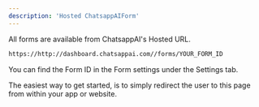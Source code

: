 ```yaml
---
description: 'Hosted ChatsappAIForm'
---
```


All forms are available from ChatsappAI's Hosted URL.

```bash
https://http://dashboard.chatsappai.com//forms/YOUR_FORM_ID
```

<Note>
  You can find the Form ID in the Form settings under the Settings tab.
</Note>

The easiest way to get started, is to simply redirect the user to this page from within your app or website.
